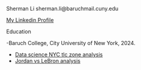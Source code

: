 Sherman Li sherman.li@baruchmail.cuny.edu

[My Linkedin Profile](www.linkedin.com/in/sherman-li-
)


Education

-Baruch College, City University of New York, 2024.

- [Data science NYC tlc zone analysis](tlc_zone.html)
- [Jordan vs LeBron analysis](Jordan_vs_LeBron.html)